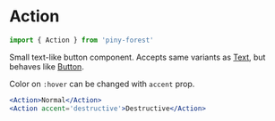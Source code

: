 
# Action

```js
import { Action } from 'piny-forest'
```

Small text-like button component. Accepts same variants as [Text](#text),
but behaves like [Button](#button).

Color on `:hover` can be changed with `accent` prop.

```jsx live
<Action>Normal</Action>
<Action accent='destructive'>Destructive</Action>
```
